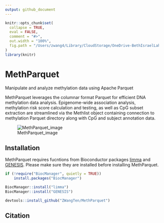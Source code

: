```yaml
---
output: github_document
---
```


<!-- README.md is generated from README.Rmd. Please edit that file -->

```r
knitr::opts_chunk$set(
  collapse = TRUE,
  eval = FALSE,
  comment = "#>",
  out.width = "100%",
  fig.path = "/Users/zwang4/Library/CloudStorage/OneDrive-BethIsraelLaheyHealth/2023_parquet_db_methylation/2023_Files_Leslie_ZW/Code/MethParquet/man/Figure/MethParquet.png"
)
library(knitr)
```

# MethParquet
Manipulate and analyze methylation data using Apache Parquet

MethParquet leverages the columnar format Parquet for efficient DNA methylation data analysis. Epigenome-wide association analysis, methylation risk score calculation and testing, as well as CpG subset extraction are streamlined via the Methlist object containing connection to methylation Parquet directory along with CpG and subject annotation data.

![MethParquet_image](/Users/zwang4/Library/CloudStorage/OneDrive-BethIsraelLaheyHealth/2023_parquet_db_methylation/2023_Files_Leslie_ZW/Code/MethParquet/man/Figure/MethParquet.png)

## Installation
MethParquet requires fucntions from Bioconductor packages [limma](https://bioconductor.org/packages/release/bioc/html/limma.html) and [GENESIS](https://bioconductor.org/packages/release/bioc/html/GENESIS.html). Please make sure they are installed before installing MethParquet.
```r
if (!require("BiocManager", quietly = TRUE))
    install.packages("BiocManager")

BiocManager::install("limma")
BiocManager::install("GENESIS")

devtools::install_github("ZWangTen/MethParquet")
```

## Citation

